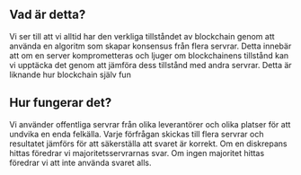 ## Vad är detta?

<div className="h-2"/>

Vi ser till att vi alltid har den verkliga tillståndet av blockchain genom att använda en algoritm som skapar konsensus från flera servrar. Detta innebär att om en server komprometteras och ljuger om blockchainens tillstånd kan vi upptäcka det genom att jämföra dess tillstånd med andra servrar. Detta är liknande hur blockchain själv fun

<div className="h-4"/>

## Hur fungerar det?

<div className="h-2"/>

Vi använder offentliga servrar från olika leverantörer och olika platser för att undvika en enda felkälla. Varje förfrågan skickas till flera servrar och resultatet jämförs för att säkerställa att svaret är korrekt. Om en diskrepans hittas föredrar vi majoritetsservrarnas svar. Om ingen majoritet hittas föredrar vi att inte använda svaret alls.

